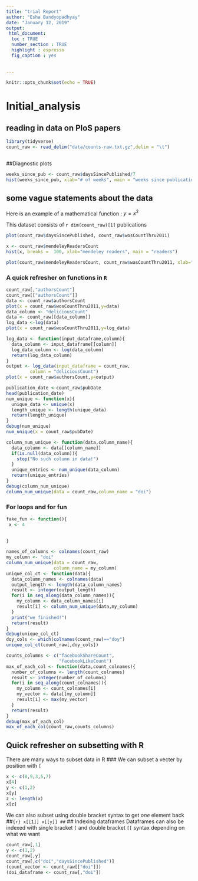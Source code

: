 ```yaml
---
title: "trial Report"
author: "Esha Bandyopadhyay"
date: "January 12, 2019"
output: 
 html_document:
  toc : TRUE
  number_section : TRUE
  highlight : espresso
  fig_caption : yes
  
 
---
```


```r
knitr::opts_chunk$set(echo = TRUE)
```


# Initial_analysis
## reading in data on PloS papers

```r

library(tidyverse)
count_raw <- read_delim("data/counts-raw.txt.gz",delim = "\t")



```


##Diagnostic plots

```r

weeks_since_pub <- count_raw$daysSincePublished/7
hist(weeks_since_pub, xlab="# of weeks", main = "weeks since publication")


```

## some vague statements about the data

Here is an example of a mathematical function : $y = x^2$

This dataset consists of `r dim(count_raw)[1]` publications

<!-- Turns out my data was notgood -->

```r

plot(count_raw$daysSincePublished, count_raw$wosCountThru2011)

```

```r

x <- count_raw$mendeleyReadersCount
hist(x, breaks =  100, xlab="mendeley readers", main = "readers")

plot(count_raw$mendeleyReadersCount, count_raw$wasCountThru2011, xlab="readers", ylab="citations in 2011", main="mendeley readers vs citations")

```

### A quick refresher on functions in `R`


```r
count_raw[,"authorsCount"]
count_raw[["authorsCount"]]
data <- count_raw$authorsCount
plot(x = count_raw$wosCountThru2011,y=data)
data_column <- "deliciousCount"
data <- count_raw[[data_column]]
log_data <-log(data)
plot(x = count_raw$wosCountThru2011,y=log_data)
```


```r
log_data <- function(input_dataframe,column){
  data_column <- input_dataframe[[column]]
  log_data_column <- log(data_column)
  return(log_data_column)
}
output <- log_data(input_dataframe = count_raw,
         column = "deliciousCount")
plot(x = count_raw$authorsCount,y=output)
```

```r
publication_date <-count_raw$pubDate
head(publication_date)
num_unique <- function(x){
  unique_data <- unique(x)
  length_unique <- length(unique_data)
  return(length_unique)
}
debug(num_unique)
num_unique(x = count_raw$pubDate)
```

```r
column_num_unique <- function(data,column_name){
  data_column <- data[[column_name]]
  if(is.null(data_column)){
    stop("No such column in data!")
  }
  unique_entries <- num_unique(data_column)
  return(unique_entries)
}
debug(column_num_unique)
column_num_unique(data = count_raw,column_name = "doi")
```

### For loops and for fun


```r
fake_fun <- function(){
 x <- 4 
  
  
}
```


```r
names_of_columns <- colnames(count_raw)
my_column <- "doi"
column_num_unique(data = count_raw,
                  column_name = my_column)
unique_col_ct <- function(data){
  data_column_names <- colnames(data)
  output_length <- length(data_column_names)
  result <- integer(output_length)
  for(i in seq_along(data_column_names)){
    my_column <- data_column_names[i]
    result[i] <- column_num_unique(data,my_column)
  }
  print("we finished!")
  return(result)
}
debug(unique_col_ct)
doy_cols <- which(colnames(count_raw)=="doy")
unique_col_ct(count_raw[,doy_cols])
```


```r
counts_columns <- c("facebookShareCount",
                    "facebookLikeCount")
max_of_each_col <- function(data,count_colnames){
  number_of_columns <- length(count_colnames)
  result <- integer(number_of_columns)
  for(i in seq_along(count_colnames)){
    my_column <- count_colnames[i]
    my_vector <- data[[my_column]]
    result[i] <- max(my_vector)
  }
  return(result)
}
debug(max_of_each_col)
max_of_each_col(count_raw,counts_columns)
```


## Quick refresher on subsetting with R

There are many ways to subset data in R
### We can subset a vecter by position with `[`
```r
x <- c(8,9,3,5,7)
x[4]
y <- c(1,2)
x[y]
z <- length(x)
x[z]
```
We can also subset using double bracket syntax
to get *one* element back
##```{r}
x[[1]]
x[[y]]
##```
## Indexing dataframes
Dataframes can also be indexed with single bracket `[` and double bracket `[[` syntax depending on what we want

```r
count_raw[,1]
y <- c(1,2)
count_raw[,y]
count_raw[,c("doi","daysSincePublished")]
(count_vector <- count_raw[["doi"]])
(doi_dataframe <- count_raw[,"doi"])
```


